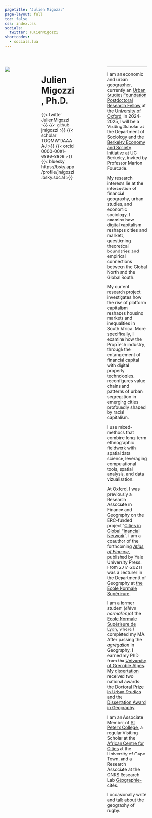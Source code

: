 ---
pagetitle: "Julien Migozzi"
page-layout: full
toc: false
css: index.css
socials:
  twitter: JulienMigozzi
shortcodes:
  - socials.lua
---

<br>

::: columns

::: {.column .col-v-center width="20%"}

::: portrait
![](static/img/pic2-modified.png)
:::
:::

::: {.column .col-v-center width="15%"}
:::

::: {.column .col-v-center width="50%"}

# Julien Migozzi, Ph.D.

::: julien-intro
::: socials
{{< twitter JulienMigozzi >}}
{{< github jmigozzi >}} 
{{< scholar TOQMW10AAAAJ >}} 
{{< orcid 0000-0001-6896-8809 >}}
{{< bluesky https://bsky.app/profile/jmigozzi.bsky.social >}}
:::
:::

:::

::: {.column .col-v-center width="30%"}
:::

::: {.column .col-v-center width="60%"}
---

I am an economic and urban geographer, currently an [Urban Studies Foundation Postdoctoral Research Fellow](https://www.urbanstudiesfoundation.org/) at the [University of Oxford](https://www.geog.ox.ac.uk/staff/jmigozzi.html). In 2024-2025, I will be a Visiting Scholar at the Department of Sociology and the [Berkeley Economy and Society Initiative](https://besi.berkeley.edu/) at UC Berkeley, invited by Professor Marion Fourcade.

My research interests lie at the intersection of financial geography, urban studies, and economic sociology. I examine how digital capitalism reshapes cities and markets, questioning theoretical boundaries and empirical connections between the Global North and the Global South.

My current research project investigates how the rise of platform capitalism reshapes housing markets and inequalities in South Africa. More specifically, I examine how the PropTech industry, through the entanglement of financial capital with digital property technologies, reconfigures value chains and patterns of urban segregation in emerging cities profoundly shaped by racial capitalism.

I use mixed-methods that combine long-term ethnographic fieldwork with spatial data science, leveraging computational tools, spatial analysis, and data vizualisation.

At Oxford, I was previously a Research Associate in Finance and Geography on the ERC-funded project "[Cities in Global Financial Network](https://cordis.europa.eu/project/id/681337)". I am a coauthor of the forthcoming *[Atlas of Finance](https://yalebooks.yale.edu/book/9780300253054/atlas-of-finance/)*, published by Yale University Press. From 2017-2021 I was a Lecturer in the Departmentt of Geography at [the Ecole Normale Supérieure](https://www.ens.psl.eu/en).


I am a former student (*élève normalien*)of the [Ecole Normale Supérieure de Lyon](https://www.ens-lyon.fr/en/), where I completed my MA. After passing  the *[agrégation](https://en.wikipedia.org/wiki/Agr%C3%A9gation)* in Geography, I earned my PhD from the [University of Grenoble Alpes](https://www.univ-grenoble-alpes.fr/english/). My [dissertation](https://www.theses.fr/en/2020GRALH007) received two national awards: the [Doctoral Prize in Urban Studies](http://www.urbanisme-puca.gouv.fr/prix-de-these-sur-la-ville-2021-a2141.html) and the [Dissertation Award in Geography](https://www.cnfg.fr/vie-du-comite/prix-de-these-du-cnfg/).


I am an Associate Member of [St Peter's College](https://www.spc.ox.ac.uk/), a regular Visiting Scholar at the [African Centre for Cities](https://www.africancentreforcities.net/) at the University of Cape Town, and a Research Associate at the CNRS Research Lab [Géographie-cités](https://geographie-cites.cnrs.fr/en/geographie-cites/).

I occasionally write and talk about the geography of rugby.

:::

::: {.column .col-v-center width="10%"}
:::

:::

<!-- ::: about-link -->
<!-- [About me](about.html) -->
<!-- ::: -->

